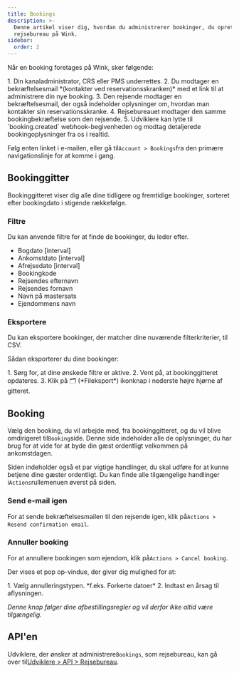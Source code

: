 ```yaml
---
title: Bookings
description: >-
  Denne artikel viser dig, hvordan du administrerer bookinger, du opretter som
  rejsebureau på Wink.
sidebar:
  order: 2
---
```


Når en booking foretages på Wink, sker følgende:

<Steps>
  1. Din kanaladministrator, CRS eller PMS underrettes.
  2. Du modtager en bekræftelsesmail *(kontakter ved reservationsskranken)* med et link til at administrere din nye booking.
  3. Den rejsende modtager en bekræftelsesmail, der også indeholder oplysninger om, hvordan man kontakter sin reservationsskranke.
  4. Rejsebureauet modtager den samme bookingbekræftelse som den rejsende.
  5. Udviklere kan lytte til `booking.created` webhook-begivenheden og modtag detaljerede bookingoplysninger fra os i realtid.
</Steps>


Følg enten linket i e-mailen, eller gå til`Account > Bookings`fra den primære navigationslinje for at komme i gang.

## Bookinggitter

Bookinggitteret viser dig alle dine tidligere og fremtidige bookinger, sorteret efter bookingdato i stigende rækkefølge.

### Filtre

Du kan anvende filtre for at finde de bookinger, du leder efter.

* Bogdato \[interval]
* Ankomstdato \[interval]
* Afrejsedato \[interval]
* Bookingkode
* Rejsendes efternavn
* Rejsendes fornavn
* Navn på mastersats
* Ejendommens navn

### Eksportere

Du kan eksportere bookinger, der matcher dine nuværende filterkriterier, til CSV.

Sådan eksporterer du dine bookinger:

<Steps>
  1. Sørg for, at dine ønskede filtre er aktive.
  2. Vent på, at bookinggitteret opdateres.
  3. Klik på 🗂️ (*Fileksport*) ikonknap i nederste højre hjørne af gitteret.
</Steps>


## Booking

Vælg den booking, du vil arbejde med, fra bookinggitteret, og du vil blive omdirigeret til`Booking`side. Denne side indeholder alle de oplysninger, du har brug for at vide for at byde din gæst ordentligt velkommen på ankomstdagen.

Siden indeholder også et par vigtige handlinger, du skal udføre for at kunne betjene dine gæster ordentligt. Du kan finde alle tilgængelige handlinger i`Actions`rullemenuen øverst på siden.

### Send e-mail igen

For at sende bekræftelsesmailen til den rejsende igen, klik på`Actions > Resend confirmation email`.

### Annuller booking

For at annullere bookingen som ejendom, klik på`Actions > Cancel booking`.

Der vises et pop op-vindue, der giver dig mulighed for at:

<Steps>
  1. Vælg annulleringstypen. *f.eks. Forkerte datoer*
  2. Indtast en årsag til aflysningen.
</Steps>


*Denne knap følger dine afbestillingsregler og vil derfor ikke altid være tilgængelig.*

## API'en

Udviklere, der ønsker at administrere`Bookings`, som rejsebureau, kan gå over til[Udviklere > API > Rejsebureau](/developers/apis/#travel-agent-api).

